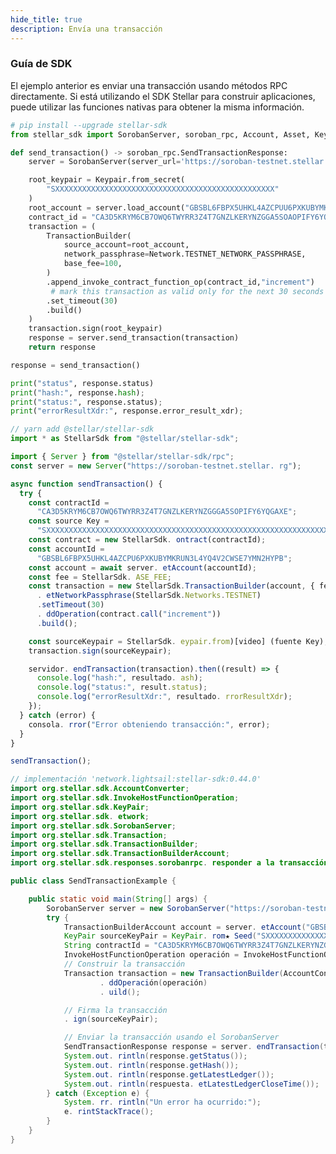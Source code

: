 ```yaml
---
hide_title: true
description: Envía una transacción
---
```



<RpcMethod method="sendTransaction" platform="soroban" />

### Guía de SDK

El ejemplo anterior es enviar una transacción usando métodos RPC directamente. Si está utilizando el SDK Stellar para construir aplicaciones, puede utilizar las funciones nativas para obtener la misma información.

<CodeExample>

```python
# pip install --upgrade stellar-sdk
from stellar_sdk import SorobanServer, soroban_rpc, Account, Asset, Keypair, Network, TransactionBuilder

def send_transaction() -> soroban_rpc.SendTransactionResponse:
    server = SorobanServer(server_url='https://soroban-testnet.stellar.org', client=None)

    root_keypair = Keypair.from_secret(
        "SXXXXXXXXXXXXXXXXXXXXXXXXXXXXXXXXXXXXXXXXXXXXXXXXX"
    )
    root_account = server.load_account("GBSBL6FBPX5UHKL4AZCPUU6PXKUBYMKRUN3L4YQ4V2CCWSE7YMN2HYPB")
    contract_id = "CA3D5KRYM6CB7OWQ6TWYRR3Z4T7GNZLKERYNZGGA5SOAOPIFY6YQGAXE"
    transaction = (
        TransactionBuilder(
            source_account=root_account,
            network_passphrase=Network.TESTNET_NETWORK_PASSPHRASE,
            base_fee=100,
        )
        .append_invoke_contract_function_op(contract_id,"increment")
         # mark this transaction as valid only for the next 30 seconds
        .set_timeout(30)
        .build()
    )
    transaction.sign(root_keypair)
    response = server.send_transaction(transaction)
    return response

response = send_transaction()

print("status", response.status)
print("hash:", response.hash);
print("status:", response.status);
print("errorResultXdr:", response.error_result_xdr);
```

```js
// yarn add @stellar/stellar-sdk
import * as StellarSdk from "@stellar/stellar-sdk";

import { Server } from "@stellar/stellar-sdk/rpc";
const server = new Server("https://soroban-testnet.stellar. rg");

async function sendTransaction() {
  try {
    const contractId =
      "CA3D5KRYM6CB7OWQ6TWYRR3Z4T7GNZLKERYNZGGGA5SOPIFY6YQGAXE";
    const source Key =
      "SXXXXXXXXXXXXXXXXXXXXXXXXXXXXXXXXXXXXXXXXXXXXXXXXXXXXXXXXXXXXXXXXXXXX;
    const contract = new StellarSdk. ontract(contractId);
    const accountId =
      "GBSBL6FBPX5UHKL4AZCPU6PXKUBYMKRUN3L4YQ4V2CWSE7YMN2HYPB";
    const account = await server. etAccount(accountId);
    const fee = StellarSdk. ASE_FEE;
    const transaction = new StellarSdk.TransactionBuilder(account, { fee })
      . etNetworkPassphrase(StellarSdk.Networks.TESTNET)
      .setTimeout(30)
      . ddOperation(contract.call("increment"))
      .build();

    const sourceKeypair = StellarSdk. eypair.from)[video] (fuente Key);
    transaction.sign(sourceKeypair);

    servidor. endTransaction(transaction).then((result) => {
      console.log("hash:", resultado. ash);
      console.log("status:", result.status);
      console.log("errorResultXdr:", resultado. rrorResultXdr);
    });
  } catch (error) {
    consola. rror("Error obteniendo transacción:", error);
  }
}

sendTransaction();
```

```java
// implementación 'network.lightsail:stellar-sdk:0.44.0'
import org.stellar.sdk.AccountConverter;
import org.stellar.sdk.InvokeHostFunctionOperation;
import org.stellar.sdk.KeyPair;
import org.stellar.sdk. etwork;
import org.stellar.sdk.SorobanServer;
import org.stellar.sdk.Transaction;
import org.stellar.sdk.TransactionBuilder;
import org.stellar.sdk.TransactionBuilderAccount;
import org.stellar.sdk.responses.sorobanrpc. responder a la transacción;

public class SendTransactionExample {

    public static void main(String[] args) {
        SorobanServer server = new SorobanServer("https://soroban-testnet. vendedor. rg");
        try {
            TransactionBuilderAccount account = server. etAccount("GBSBL6FBPX5UHKL4AZCPUU6PXKUBYMKRUN3L4YQ4V2CCWSE7YMN2HYPB");
            KeyPair sourceKeyPair = KeyPair. rom★ Seed("SXXXXXXXXXXXXXXXXXXXXXXXXXXXXXXXXXXXXXXXXXXXX");
            String contractId = "CA3D5KRYM6CB7OWQ6TWYRR3Z4T7GNZLKERYNZGGA5SOPIFY6YQGAXE";
            InvokeHostFunctionOperation operación = InvokeHostFunctionOperation. nvokeContractFunctionOperationBuilder(contractId, "incremento", null). uild();
            // Construir la transacción
            Transaction transaction = new TransactionBuilder(AccountConverter. nableMuxed(), cuenta, Network.TESTNET)
                    . ddOperación(operación)
                    . uild();

            // Firma la transacción
            . ign(sourceKeyPair);

            // Enviar la transacción usando el SorobanServer
            SendTransactionResponse response = server. endTransaction(transaction);
            System.out. rintln(response.getStatus());
            System.out. rintln(response.getHash());
            System.out. rintln(response.getLatestLedger());
            System.out. rintln(respuesta. etLatestLedgerCloseTime());
        } catch (Exception e) {
            System. rr. rintln("Un error ha ocurrido:");
            e. rintStackTrace();
        }
    }
}

```

</CodeExample>
